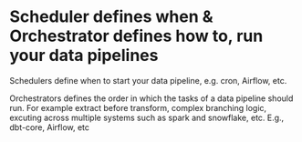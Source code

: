 # Scheduler defines when & Orchestrator defines how to, run your data pipelines

Schedulers define when to start your data pipeline, e.g. cron, Airflow, etc.

Orchestrators defines the order in which the tasks of a data pipeline should run. For example extract before transform, complex branching logic, excuting across multiple systems such as spark and snowflake, etc. E.g., dbt-core, Airflow, etc


